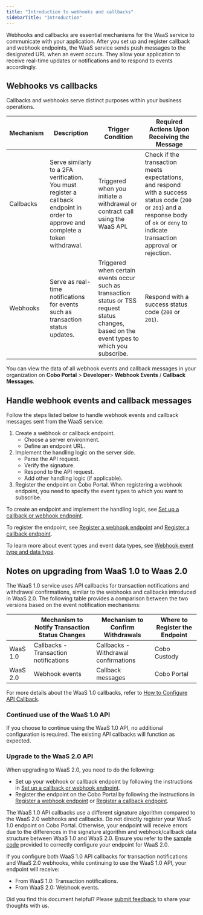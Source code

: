 ```yaml
---
title: "Introduction to webhooks and callbacks"
sidebarTitle: "Introduction"
---
```


Webhooks and callbacks are essential mechanisms for the WaaS service to communicate with your application. After you set up and register callback and webhook endpoints, the WaaS service sends push messages to the designated URL when an event occurs. They allow your application to receive real-time updates or notifications and to respond to events accordingly.

## Webhooks vs callbacks

Callbacks and webhooks serve distinct purposes within your business operations.   

| Mechanism | Description                        | Trigger Condition                                        | Required Actions Upon Receiving the Message              |
| ------------- | -------------------------------------- | ------------------------------------------------------------ | ------------------------------------------------------------ |
| Callbacks     | Serve similarly to a 2FA verification. You must register a callback endpoint in order to approve and complete a token withdrawal. | Triggered when you initiate a withdrawal or contract call using the WaaS API. | Check if the transaction meets expectations, and respond with a success status code (`200` or `201`) and a response body of `ok` or `deny` to indicate transaction approval or rejection. |
| Webhooks      | Serve as real-time notifications for events such as transaction status updates.  | Triggered when certain events occur such as transaction status or TSS request status changes, based on the event types to which you subscribe.              | Respond with a success status code (`200` or `201`).             |

You can view the data of all webhook events and callback messages in your organization on **Cobo Portal** > **Developer**> **Webhook Events** / **Callback Messages**.

## Handle webhook events and callback messages

Follow the steps listed below to handle webhook events and callback messages sent from the WaaS service:

1. Create a webhook or callback endpoint.
    - Choose a server environment.
    - Define an endpoint URL.
2. Implement the handling logic on the server side.
    - Parse the API request.
    - Verify the signature.
    - Respond to the API request.
    - Add other handling logic (if applicable).
3. Register the endpoint on Cobo Portal.
    <Note>When registering a webhook endpoint, you need to specify the event types to which you want to subscribe.</Note>

To create an endpoint and implement the handling logic, see [Set up a callback or webhook endpoint](/v2/guides/webhooks-callbacks/set-up-endpoint).

To register the endpoint, see [Register a webhook endpoint](https://manuals.cobo.com/en/portal/developer-console/webhooks-create) and [Register a callback endpoint](https://manuals.cobo.com/en/portal/developer-console/callbacks-register).

To learn more about event types and event data types, see [Webhook event type and data type](/v2/guides/webhooks-callbacks/webhook-event-type).

## Notes on upgrading from WaaS 1.0 to Waas 2.0

The WaaS 1.0 service uses API callbacks for transaction notifications and withdrawal confirmations, similar to the webhooks and callbacks introduced in WaaS 2.0. The following table provides a comparison between the two versions based on the event notification mechanisms:

|  | Mechanism to Notify Transaction Status Changes | Mechanism to Confirm Withdrawals | Where to Register the Endpoint |
| --- | --- | --- | --- |
| WaaS 1.0 | Callbacks - Transaction notifications | Callbacks - Withdrawal confirmations | Cobo Custody |
| WaaS 2.0 | Webhook events | Callback messages | Cobo Portal |

For more details about the WaaS 1.0 callbacks, refer to [How to Configure API Callback](/v1/guides/howtos/configure-api-callback).

### Continued use of the WaaS 1.0 API
If you choose to continue using the WaaS 1.0 API, no additional configuration is required. The existing API callbacks will function as expected.

### Upgrade to the WaaS 2.0 API
When upgrading to WaaS 2.0, you need to do the following:
- Set up your webhook or callback endpoint by following the instructions in [Set up a callback or webhook endpoint](/v2/guides/webhooks-callbacks/set-up-endpoint).
- Register the endpoint on the Cobo Portal by following the instructions in [Register a webhook endpoint](https://manuals.cobo.com/en/portal/developer-console/webhooks-create) or [Register a callback endpoint](https://manuals.cobo.com/en/portal/developer-console/callbacks-register).

<Note>The WaaS 1.0 API callbacks use a different signature algorithm compared to the WaaS 2.0 webhooks and callbacks. Do not directly register your WaaS 1.0 endpoint on Cobo Portal. Otherwise, your endpoint will receive errors due to the differences in the signature algorithm and webhook/callback data structure between WaaS 1.0 and WaaS 2.0. Ensure you refer to the [sample code](/v2/guides/webhooks-callbacks/set-up-endpoint#code-samples) provided to correctly configure your endpoint for WaaS 2.0.</Note>

<Info>If you configure both WaaS 1.0 API callbacks for transaction notifications and WaaS 2.0 webhooks, while continuing to use the WaaS 1.0 API, your endpoint will receive:<ul><li>From WaaS 1.0: Transaction notifications.</li><li>From WaaS 2.0: Webhook events.</li></ul></Info>


<Tip>Did you find this document helpful? Please [submit feedback](https://forms.zohopublic.com/cobo/form/DocumentFeedbackForm/formperma/QvLOhxJv1_JMsJ-1dleZ8Itb_7rzN-LtgvsDdxosoVI) to share your thoughts with us.</Tip>
